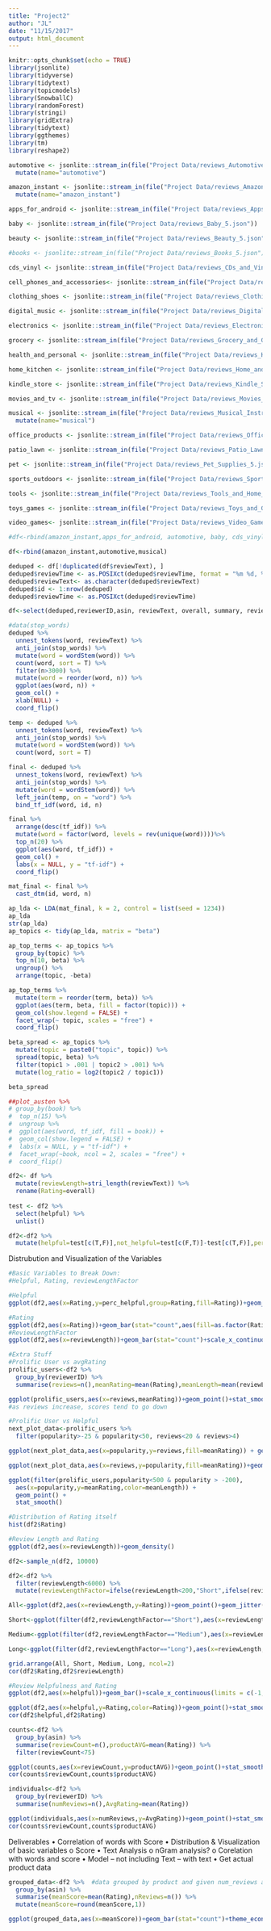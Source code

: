 ```yaml
---
title: "Project2"
author: "JL"
date: "11/15/2017"
output: html_document
---
```


```r
knitr::opts_chunk$set(echo = TRUE)
library(jsonlite)
library(tidyverse)
library(tidytext)
library(topicmodels)
library(SnowballC)
library(randomForest)
library(stringi)
library(gridExtra)
library(tidytext)
library(ggthemes)
library(tm)
library(reshape2)
```

```r
automotive <- jsonlite::stream_in(file("Project Data/reviews_Automotive_5.json"))%>% 
  mutate(name="automotive")

amazon_instant <- jsonlite::stream_in(file("Project Data/reviews_Amazon_Instant_Video_5.json"))%>% 
  mutate(name="amazon_instant")

apps_for_android <- jsonlite::stream_in(file("Project Data/reviews_Apps_for_Android_5.json"))

baby <- jsonlite::stream_in(file("Project Data/reviews_Baby_5.json"))

beauty <- jsonlite::stream_in(file("Project Data/reviews_Beauty_5.json"))

#books <- jsonlite::stream_in(file("Project Data/reviews_Books_5.json"))

cds_vinyl <- jsonlite::stream_in(file("Project Data/reviews_CDs_and_Vinyl_5.json"))

cell_phones_and_accessories<- jsonlite::stream_in(file("Project Data/reviews_Cell_Phones_and_Accessories_5.json"))

clothing_shoes <- jsonlite::stream_in(file("Project Data/reviews_Clothing_Shoes_and_Jewelry_5.json"))

digital_music <- jsonlite::stream_in(file("Project Data/reviews_Digital_Music_5.json"))

electronics <- jsonlite::stream_in(file("Project Data/reviews_Electronics_5.json"))

grocery <- jsonlite::stream_in(file("Project Data/reviews_Grocery_and_Gourmet_Food_5.json"))

health_and_personal <- jsonlite::stream_in(file("Project Data/reviews_Health_and_Personal_Care_5.json"))

home_kitchen <- jsonlite::stream_in(file("Project Data/reviews_Home_and_Kitchen_5.json"))

kindle_store <- jsonlite::stream_in(file("Project Data/reviews_Kindle_Store_5.json"))

movies_and_tv <- jsonlite::stream_in(file("Project Data/reviews_Movies_and_TV_5.json"))

musical <- jsonlite::stream_in(file("Project Data/reviews_Musical_Instruments_5.json")) %>% 
  mutate(name="musical")

office_products <- jsonlite::stream_in(file("Project Data/reviews_Office_Products_5.json"))

patio_lawn <- jsonlite::stream_in(file("Project Data/reviews_Patio_Lawn_and_Garden_5.json"))

pet <- jsonlite::stream_in(file("Project Data/reviews_Pet_Supplies_5.json"))

sports_outdoors <- jsonlite::stream_in(file("Project Data/reviews_Sports_and_Outdoors_5.json"))

tools <- jsonlite::stream_in(file("Project Data/reviews_Tools_and_Home_Improvement_5.json"))

toys_games <- jsonlite::stream_in(file("Project Data/reviews_Toys_and_Games_5.json"))

video_games<- jsonlite::stream_in(file("Project Data/reviews_Video_Games_5.json"))

#df<-rbind(amazon_instant,apps_for_android, automotive, baby, cds_vinyl, cell_phones_and_accessories, clothing_shoes, digital_music, electronics, grocery, health_and_personal, home_kitchen, kindle_store, movies_and_tv, musical, office_products, patio_lawn, pet, sports_outdoors, tools, toys_games, video_games)

df<-rbind(amazon_instant,automotive,musical)
```

```r
deduped <- df[!duplicated(df$reviewText), ]
deduped$reviewTime <- as.POSIXct(deduped$reviewTime, format = "%m %d, %Y", tz = "EST")
deduped$reviewText<- as.character(deduped$reviewText)
deduped$id <- 1:nrow(deduped)
deduped$reviewTime <- as.POSIXct(deduped$reviewTime)
```

```r
df<-select(deduped,reviewerID,asin, reviewText, overall, summary, reviewTime,helpful,name)
```


```r
#data(stop_words)
deduped %>%
  unnest_tokens(word, reviewText) %>%
  anti_join(stop_words) %>%
  mutate(word = wordStem(word)) %>%
  count(word, sort = T) %>%
  filter(n>3000) %>%
  mutate(word = reorder(word, n)) %>%
  ggplot(aes(word, n)) + 
  geom_col() +
  xlab(NULL) +
  coord_flip()
```

```r

temp <- deduped %>%
  unnest_tokens(word, reviewText) %>%
  anti_join(stop_words) %>%
  mutate(word = wordStem(word)) %>%
  count(word, sort = T)

final <- deduped %>%
  unnest_tokens(word, reviewText) %>%
  anti_join(stop_words) %>%
  mutate(word = wordStem(word)) %>%
  left_join(temp, on = "word") %>%
  bind_tf_idf(word, id, n)

final %>%
  arrange(desc(tf_idf)) %>%
  mutate(word = factor(word, levels = rev(unique(word))))%>% 
  top_n(20) %>%
  ggplot(aes(word, tf_idf)) +
  geom_col() +
  labs(x = NULL, y = "tf-idf") +
  coord_flip()


```

```r
mat_final <- final %>%
  cast_dtm(id, word, n)

ap_lda <- LDA(mat_final, k = 2, control = list(seed = 1234))
ap_lda
str(ap_lda)
ap_topics <- tidy(ap_lda, matrix = "beta")

ap_top_terms <- ap_topics %>%
  group_by(topic) %>%
  top_n(10, beta) %>%
  ungroup() %>%
  arrange(topic, -beta)

ap_top_terms %>%
  mutate(term = reorder(term, beta)) %>%
  ggplot(aes(term, beta, fill = factor(topic))) +
  geom_col(show.legend = FALSE) +
  facet_wrap(~ topic, scales = "free") +
  coord_flip()

beta_spread <- ap_topics %>%
  mutate(topic = paste0("topic", topic)) %>%
  spread(topic, beta) %>%
  filter(topic1 > .001 | topic2 > .001) %>%
  mutate(log_ratio = log2(topic2 / topic1))

beta_spread
```

```r
##plot_austen %>% 
# group_by(book) %>% 
#  top_n(15) %>% 
#  ungroup %>%
#  ggplot(aes(word, tf_idf, fill = book)) +
#  geom_col(show.legend = FALSE) +
#  labs(x = NULL, y = "tf-idf") +
#  facet_wrap(~book, ncol = 2, scales = "free") +
#  coord_flip()
```


```r
df2<- df %>% 
  mutate(reviewLength=stri_length(reviewText)) %>% 
  rename(Rating=overall)
 
test <- df2 %>% 
  select(helpful) %>% 
  unlist()

df2<-df2 %>% 
  mutate(helpful=test[c(T,F)],not_helpful=test[c(F,T)]-test[c(T,F)],perc_helpful=ifelse(helpful==0,0,helpful/(helpful+not_helpful)))
```



Distrubution and Visualization of the Variables

```r
#Basic Variables to Break Down:
#Helpful, Rating, reviewLengthFactor

#Helpful
ggplot(df2,aes(x=Rating,y=perc_helpful,group=Rating,fill=Rating))+geom_boxplot()+scale_y_continuous(limits = c(.001,1.00001))+guides(fill=FALSE)+ylab("% Reviews Helpful") #removing perc_helpful==-0 values as they are most likely the 0,0 helpful/not_helpful ones

#Rating
ggplot(df2,aes(x=Rating))+geom_bar(stat="count",aes(fill=as.factor(Rating)))+geom_text(stat='bin',aes(label=..count..),vjust=-1,binwidth=1)+ggtitle("Ratings Distribution")+theme(legend.position="none")
#ReviewLengthFactor
ggplot(df2,aes(x=reviewLength))+geom_bar(stat="count")+scale_x_continuous(limits = c(0,1000))+theme_classic()#Values more than 1000 continued the trend

#Extra Stuff
#Prolific User vs avgRating
prolific_users<-df2 %>% 
  group_by(reviewerID) %>% 
  summarise(reviews=n(),meanRating=mean(Rating),meanLength=mean(reviewLength),popularity=sum(helpful)-sum(not_helpful))

ggplot(prolific_users,aes(x=reviews,meanRating))+geom_point()+stat_smooth()+scale_x_continuous(limits = c(5,50)) 
#as reviews increase, scores tend to go down

#Prolific User vs Helpful
next_plot_data<-prolific_users %>% 
  filter(popularity>-25 & popularity<50, reviews<20 & reviews>4)

ggplot(next_plot_data,aes(x=popularity,y=reviews,fill=meanRating)) + geom_raster(hjust=0,vjust=0)

ggplot(next_plot_data,aes(x=reviews,y=popularity,fill=meanRating))+geom_raster(interpolate = F)

ggplot(filter(prolific_users,popularity<500 & popularity > -200),
  aes(x=popularity,y=meanRating,color=meanLength)) + 
  geom_point() + 
  stat_smooth()
```


```r
#Distribution of Rating itself
hist(df2$Rating)
```


```r
#Review Length and Rating
ggplot(df2,aes(x=reviewLength))+geom_density()

df2<-sample_n(df2, 10000)

df2<-df2 %>% 
  filter(reviewLength<6000) %>% 
  mutate(reviewLengthFactor=ifelse(reviewLength<200,"Short",ifelse(reviewLength<600,"Medium","Long")))

All<-ggplot(df2,aes(x=reviewLength,y=Rating))+geom_point()+geom_jitter()+stat_smooth(method="gam")+ggtitle("ReviewLength vs Rating (out of 5) for all reviews")

Short<-ggplot(filter(df2,reviewLengthFactor=="Short"),aes(x=reviewLength,y=Rating))+geom_point()+geom_jitter()+stat_smooth(method="lm")+ggtitle("ReviewLength vs Rating (out of 5) for short reviews")

Medium<-ggplot(filter(df2,reviewLengthFactor=="Medium"),aes(x=reviewLength,y=Rating))+geom_point()+geom_jitter()+stat_smooth(method="lm")+ggtitle("ReviewLength vs Rating (out of 5) for medium length reviews")

Long<-ggplot(filter(df2,reviewLengthFactor=="Long"),aes(x=reviewLength,y=Rating))+geom_point()+geom_jitter()+stat_smooth(method="lm")+ggtitle("ReviewLength vs Rating (out of 5) for long reviews")

grid.arrange(All, Short, Medium, Long, ncol=2)
cor(df2$Rating,df2$reviewLength)
```

```r
#Review Helpfulness and Rating
ggplot(df2,aes(x=helpful))+geom_bar()+scale_x_continuous(limits = c(-1, 25)) #maxed out at 25 to give a sense of scale

ggplot(df2,aes(x=helpful,y=Rating,color=Rating))+geom_point()+stat_smooth()+geom_jitter()+scale_x_continuous(limits=c(-1,25))+theme(legend.position="none")
cor(df2$helpful,df2$Rating)
```

```r
counts<-df2 %>%
  group_by(asin) %>% 
  summarise(reviewCount=n(),productAVG=mean(Rating)) %>% 
  filter(reviewCount<75)

ggplot(counts,aes(x=reviewCount,y=productAVG))+geom_point()+stat_smooth()
cor(counts$reviewCount,counts$productAVG)
```

```r
individuals<-df2 %>%
  group_by(reviewerID) %>% 
  summarise(numReviews=n(),AvgRating=mean(Rating))

ggplot(individuals,aes(x=numReviews,y=AvgRating))+geom_point()+stat_smooth()
cor(counts$reviewCount,counts$productAVG)
```

Deliverables
•	Correlation of words with Score
•	Distribution & Visualization of basic variables
o	Score
•	Text Analysis
o	nGram analysis?
o	Corelation with words and score
•	Model – not including Text – with text
•	Get actual product data



```r
grouped_data<-df2 %>%  #data grouped by product and given num_reviews and num_score
  group_by(asin) %>% 
  summarise(meanScore=mean(Rating),nReviews=n()) %>% 
  mutate(meanScore=round(meanScore,1))

ggplot(grouped_data,aes(x=meanScore))+geom_bar(stat="count")+theme_economist()

```

